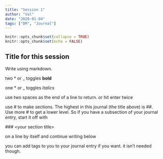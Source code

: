 ```yaml
---
title: "Session 1"
author: "Val"
date: "2020-01-04"
tags: ["DM", "Journal"]
---
```


```r
knitr::opts_chunk$set(collapse = TRUE)
knitr::opts_chunk$set(echo = FALSE)
```


## Title for this session

Write using markdown. 

two \* or _ toggles **bold**  

one \* or _ toggles *italics*

use two spaces as the end of a line to return. or hit enter twice

use \# to make sections. The highest in this journal (the title above) is \#\#. Use more \# to get a lower level. So if you have a subsection of your journal entry, start it off with 

\#\#\# \<your section title\>

on a line by itself and continue writing below

you can add tags to you to your journal entry if you want. it isn't needed though.
